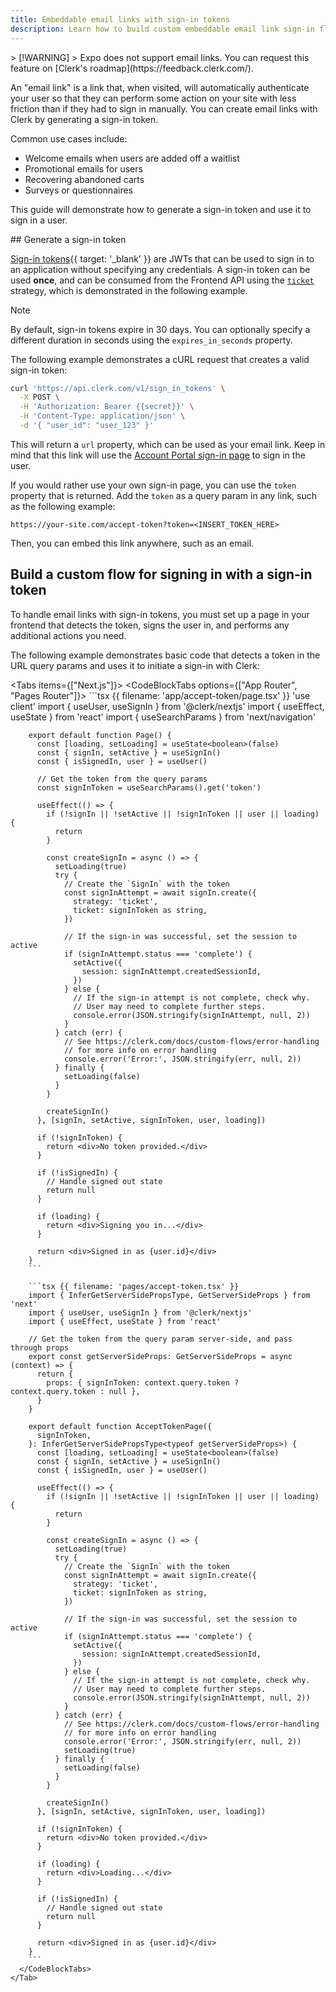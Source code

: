 ```yaml
---
title: Embeddable email links with sign-in tokens
description: Learn how to build custom embeddable email link sign-in flows to increase user engagement and reduce drop off in transactional emails, SMS's, and more.
---
```


<If sdk="expo">
  > [!WARNING]
  > Expo does not support email links. You can request this feature on [Clerk's roadmap](https://feedback.clerk.com/).
</If>

An "email link" is a link that, when visited, will automatically authenticate your user so that they can perform some action on your site with less friction than if they had to sign in manually. You can create email links with Clerk by generating a sign-in token.

Common use cases include:

- Welcome emails when users are added off a waitlist
- Promotional emails for users
- Recovering abandoned carts
- Surveys or questionnaires

This guide will demonstrate how to generate a sign-in token and use it to sign in a user.

<Steps>
  ## Generate a sign-in token

  [Sign-in tokens](/docs/references/backend-api/tag/Sign-in-Tokens#operation/CreateSignInToken){{ target: '_blank' }} are JWTs that can be used to sign in to an application without specifying any credentials. A sign-in token can be used **once**, and can be consumed from the Frontend API using the [`ticket`](/docs/references/javascript/sign-in#sign-in-create-params) strategy, which is demonstrated in the following example.

  > [!NOTE]
  > By default, sign-in tokens expire in 30 days. You can optionally specify a different duration in seconds using the `expires_in_seconds` property.

  The following example demonstrates a cURL request that creates a valid sign-in token:

  ```bash
  curl 'https://api.clerk.com/v1/sign_in_tokens' \
    -X POST \
    -H 'Authorization: Bearer {{secret}}' \
    -H 'Content-Type: application/json' \
    -d '{ "user_id": "user_123" }'
  ```

  This will return a `url` property, which can be used as your email link. Keep in mind that this link will use the [Account Portal sign-in page](/docs/guides/customizing-clerk/account-portal#sign-in) to sign in the user.

  If you would rather use your own sign-in page, you can use the `token` property that is returned. Add the `token` as a query param in any link, such as the following example:

  `https://your-site.com/accept-token?token=<INSERT_TOKEN_HERE>`

  Then, you can embed this link anywhere, such as an email.

  ## Build a custom flow for signing in with a sign-in token

  To handle email links with sign-in tokens, you must set up a page in your frontend that detects the token, signs the user in, and performs any additional actions you need.

  The following example demonstrates basic code that detects a token in the URL query params and uses it to initiate a sign-in with Clerk:

  <Tabs items={["Next.js"]}>
    <Tab>
      <CodeBlockTabs options={["App Router", "Pages Router"]}>
        ```tsx {{ filename: 'app/accept-token/page.tsx' }}
        'use client'
        import { useUser, useSignIn } from '@clerk/nextjs'
        import { useEffect, useState } from 'react'
        import { useSearchParams } from 'next/navigation'

        export default function Page() {
          const [loading, setLoading] = useState<boolean>(false)
          const { signIn, setActive } = useSignIn()
          const { isSignedIn, user } = useUser()

          // Get the token from the query params
          const signInToken = useSearchParams().get('token')

          useEffect(() => {
            if (!signIn || !setActive || !signInToken || user || loading) {
              return
            }

            const createSignIn = async () => {
              setLoading(true)
              try {
                // Create the `SignIn` with the token
                const signInAttempt = await signIn.create({
                  strategy: 'ticket',
                  ticket: signInToken as string,
                })

                // If the sign-in was successful, set the session to active
                if (signInAttempt.status === 'complete') {
                  setActive({
                    session: signInAttempt.createdSessionId,
                  })
                } else {
                  // If the sign-in attempt is not complete, check why.
                  // User may need to complete further steps.
                  console.error(JSON.stringify(signInAttempt, null, 2))
                }
              } catch (err) {
                // See https://clerk.com/docs/custom-flows/error-handling
                // for more info on error handling
                console.error('Error:', JSON.stringify(err, null, 2))
              } finally {
                setLoading(false)
              }
            }

            createSignIn()
          }, [signIn, setActive, signInToken, user, loading])

          if (!signInToken) {
            return <div>No token provided.</div>
          }

          if (!isSignedIn) {
            // Handle signed out state
            return null
          }

          if (loading) {
            return <div>Signing you in...</div>
          }

          return <div>Signed in as {user.id}</div>
        }
        ```

        ```tsx {{ filename: 'pages/accept-token.tsx' }}
        import { InferGetServerSidePropsType, GetServerSideProps } from 'next'
        import { useUser, useSignIn } from '@clerk/nextjs'
        import { useEffect, useState } from 'react'

        // Get the token from the query param server-side, and pass through props
        export const getServerSideProps: GetServerSideProps = async (context) => {
          return {
            props: { signInToken: context.query.token ? context.query.token : null },
          }
        }

        export default function AcceptTokenPage({
          signInToken,
        }: InferGetServerSidePropsType<typeof getServerSideProps>) {
          const [loading, setLoading] = useState<boolean>(false)
          const { signIn, setActive } = useSignIn()
          const { isSignedIn, user } = useUser()

          useEffect(() => {
            if (!signIn || !setActive || !signInToken || user || loading) {
              return
            }

            const createSignIn = async () => {
              setLoading(true)
              try {
                // Create the `SignIn` with the token
                const signInAttempt = await signIn.create({
                  strategy: 'ticket',
                  ticket: signInToken as string,
                })

                // If the sign-in was successful, set the session to active
                if (signInAttempt.status === 'complete') {
                  setActive({
                    session: signInAttempt.createdSessionId,
                  })
                } else {
                  // If the sign-in attempt is not complete, check why.
                  // User may need to complete further steps.
                  console.error(JSON.stringify(signInAttempt, null, 2))
                }
              } catch (err) {
                // See https://clerk.com/docs/custom-flows/error-handling
                // for more info on error handling
                console.error('Error:', JSON.stringify(err, null, 2))
                setLoading(true)
              } finally {
                setLoading(false)
              }
            }

            createSignIn()
          }, [signIn, setActive, signInToken, user, loading])

          if (!signInToken) {
            return <div>No token provided.</div>
          }

          if (loading) {
            return <div>Loading...</div>
          }

          if (!isSignedIn) {
            // Handle signed out state
            return null
          }

          return <div>Signed in as {user.id}</div>
        }
        ```
      </CodeBlockTabs>
    </Tab>
  </Tabs>
</Steps>
